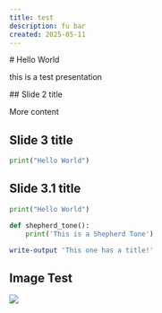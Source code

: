 ```yaml
---
title: test
description: fu bar
created: 2025-05-11
---
```



<Slide layout="default">
# Hello World

this is a test presentation

</Slide>

<Slide>
## Slide 2 title

More content

</Slide>
<Slide>

## Slide 3 title

```python
print("Hello World")
```
## Slide 3.1 title

```python
print("Hello World")
```

```py title="shepherd_tone.py"
def shepherd_tone():
    print('This is a Shepherd Tone')
```

```powershell title="hello title"
write-output 'This one has a title!'
```

</Slide>
<Slide>

## Image Test

![](../../assets/img/placeholder.jpg)

</Slide>

